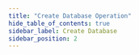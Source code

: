 ```yaml
---
title: "Create Database Operation"
hide_table_of_contents: true
sidebar_label: Create Database
sidebar_position: 2
---
```





<LanguageSwitcher supportedLanguages={supportedLanguages} />

<LanguageContent language="csharp">
   <CreateDatabaseCsharp />
</LanguageContent>

<LanguageContent language="java">
   <CreateDatabaseJava />
</LanguageContent>


<!---
- [Distributed Database](../../../server/clustering/distribution/distributed-database)
- [Create Database via Studio](../../../studio/database/create-new-database/general-flow)

-->